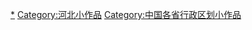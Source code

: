 {{Hiddencat}}

[[Category:河北行政区划|*]]
[[Category:河北小作品|Category:河北小作品]]
[[Category:中国各省行政区划小作品|Category:中国各省行政区划小作品]]